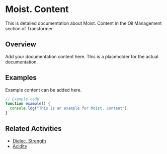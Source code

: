 # Moist. Content

This is detailed documentation about Moist. Content in the Oil Management section of Transformer.

## Overview

Add your documentation content here. This is a placeholder for the actual documentation.

## Examples

Example content can be added here.

```typescript
// Example code
function example() {
  console.log("This is an example for Moist. Content");
}
```

## Related Activities

- [Dielec. Strength](/docs/transformer/oil-management/dielec-strength)
- [Acidity](/docs/transformer/oil-management/acidity)
